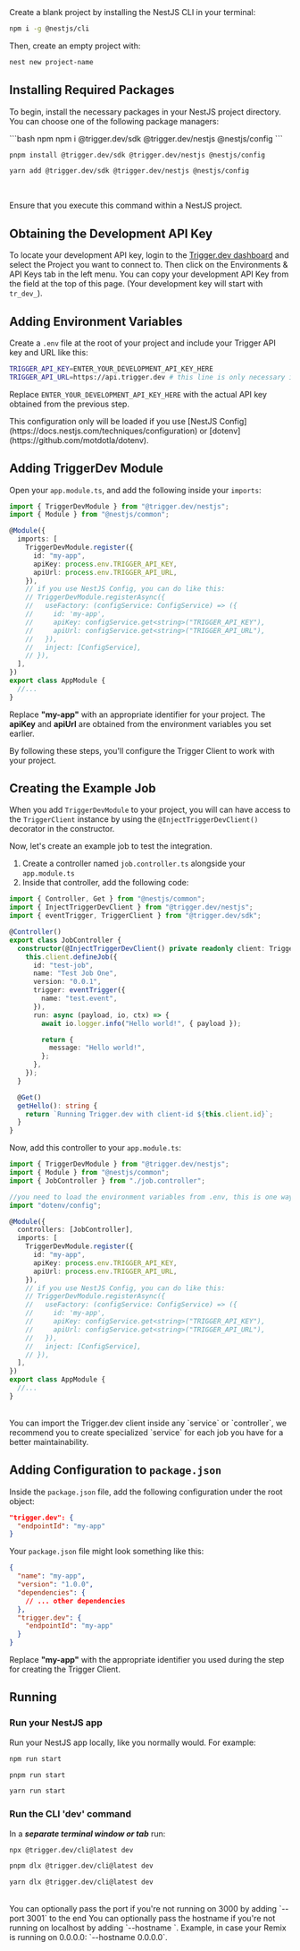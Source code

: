 <Accordion defaultOpen title="Don't have a NestJS project yet to add Trigger.dev to? No problem, you can complete the Manual Setup using a blank NestJS project:">
  Create a blank project by installing the NestJS CLI in your terminal:

```bash
npm i -g @nestjs/cli
```

Then, create an empty project with:

```bash
nest new project-name
```

</Accordion>

## Installing Required Packages

To begin, install the necessary packages in your NestJS project directory. You can choose one of the following package managers:

<CodeGroup>
```bash npm
npm i @trigger.dev/sdk @trigger.dev/nestjs @nestjs/config
```

```bash pnpm
pnpm install @trigger.dev/sdk @trigger.dev/nestjs @nestjs/config
```

```bash yarn
yarn add @trigger.dev/sdk @trigger.dev/nestjs @nestjs/config
```

</CodeGroup>

<br />

<Note>Ensure that you execute this command within a NestJS project.</Note>

## Obtaining the Development API Key

To locate your development API key, login to the [Trigger.dev
dashboard](https://cloud.trigger.dev) and select the Project you want to
connect to. Then click on the Environments & API Keys tab in the left menu.
You can copy your development API Key from the field at the top of this page.
(Your development key will start with `tr_dev_`).

## Adding Environment Variables

Create a `.env` file at the root of your project and include your Trigger API key and URL like this:

```bash
TRIGGER_API_KEY=ENTER_YOUR_DEVELOPMENT_API_KEY_HERE
TRIGGER_API_URL=https://api.trigger.dev # this line is only necessary if you are self-hosting Trigger
```

Replace `ENTER_YOUR_DEVELOPMENT_API_KEY_HERE` with the actual API key obtained from the previous step.

<Note>
  This configuration only will be loaded if you use [NestJS
  Config](https://docs.nestjs.com/techniques/configuration) or
  [dotenv](https://github.com/motdotla/dotenv).
</Note>

## Adding TriggerDev Module

Open your `app.module.ts`, and add the following inside your `imports`:

```typescript
import { TriggerDevModule } from "@trigger.dev/nestjs";
import { Module } from "@nestjs/common";

@Module({
  imports: [
    TriggerDevModule.register({
      id: "my-app",
      apiKey: process.env.TRIGGER_API_KEY,
      apiUrl: process.env.TRIGGER_API_URL,
    }),
    // if you use NestJS Config, you can do like this:
    // TriggerDevModule.registerAsync({
    //   useFactory: (configService: ConfigService) => ({
    //     id: 'my-app',
    //     apiKey: configService.get<string>("TRIGGER_API_KEY"),
    //     apiUrl: configService.get<string>("TRIGGER_API_URL"),
    //   }),
    //   inject: [ConfigService],
    // }),
  ],
})
export class AppModule {
  //...
}
```

Replace **"my-app"** with an appropriate identifier for your project. The **apiKey** and **apiUrl** are obtained from the environment variables you set earlier.

By following these steps, you'll configure the Trigger Client to work with your project.

## Creating the Example Job

When you add `TriggerDevModule` to your project, you will can have access to the `TriggerClient` instance by using the `@InjectTriggerDevClient()` decorator in the constructor.

Now, let's create an example job to test the integration.

1. Create a controller named `job.controller.ts` alongside your `app.module.ts`
2. Inside that controller, add the following code:

<CodeGroup>

```typescript job.controller.ts
import { Controller, Get } from "@nestjs/common";
import { InjectTriggerDevClient } from "@trigger.dev/nestjs";
import { eventTrigger, TriggerClient } from "@trigger.dev/sdk";

@Controller()
export class JobController {
  constructor(@InjectTriggerDevClient() private readonly client: TriggerClient) {
    this.client.defineJob({
      id: "test-job",
      name: "Test Job One",
      version: "0.0.1",
      trigger: eventTrigger({
        name: "test.event",
      }),
      run: async (payload, io, ctx) => {
        await io.logger.info("Hello world!", { payload });

        return {
          message: "Hello world!",
        };
      },
    });
  }

  @Get()
  getHello(): string {
    return `Running Trigger.dev with client-id ${this.client.id}`;
  }
}
```

Now, add this controller to your `app.module.ts`:

```typescript app.module.ts
import { TriggerDevModule } from "@trigger.dev/nestjs";
import { Module } from "@nestjs/common";
import { JobController } from "./job.controller";

//you need to load the environment variables from .env, this is one way to do it
import "dotenv/config";

@Module({
  controllers: [JobController],
  imports: [
    TriggerDevModule.register({
      id: "my-app",
      apiKey: process.env.TRIGGER_API_KEY,
      apiUrl: process.env.TRIGGER_API_URL,
    }),
    // if you use NestJS Config, you can do like this:
    // TriggerDevModule.registerAsync({
    //   useFactory: (configService: ConfigService) => ({
    //     id: 'my-app',
    //     apiKey: configService.get<string>("TRIGGER_API_KEY"),
    //     apiUrl: configService.get<string>("TRIGGER_API_URL"),
    //   }),
    //   inject: [ConfigService],
    // }),
  ],
})
export class AppModule {
  //...
}
```

</CodeGroup>

<br />
<Note>
  You can import the Trigger.dev client inside any `service` or `controller`, we recommend you to
  create specialized `service` for each job you have for a better maintainability.
</Note>

## Adding Configuration to `package.json`

Inside the `package.json` file, add the following configuration under the root object:

```json
"trigger.dev": {
  "endpointId": "my-app"
}
```

Your `package.json` file might look something like this:

```json
{
  "name": "my-app",
  "version": "1.0.0",
  "dependencies": {
    // ... other dependencies
  },
  "trigger.dev": {
    "endpointId": "my-app"
  }
}
```

Replace **"my-app"** with the appropriate identifier you used during the step for creating the Trigger Client.

## Running

### Run your NestJS app

Run your NestJS app locally, like you normally would. For example:

<CodeGroup>

```bash npm
npm run start
```

```bash pnpm
pnpm run start
```

```bash yarn
yarn run start
```

</CodeGroup>

### Run the CLI 'dev' command

In a **_separate terminal window or tab_** run:

<CodeGroup>

```bash npm
npx @trigger.dev/cli@latest dev
```

```bash pnpm
pnpm dlx @trigger.dev/cli@latest dev
```

```bash yarn
yarn dlx @trigger.dev/cli@latest dev
```

</CodeGroup>
<br />
<Note>
  You can optionally pass the port if you're not running on 3000 by adding
  `--port 3001` to the end
</Note>

<Note>
  You can optionally pass the hostname if you're not running on localhost by adding
  `--hostname <host>`. Example, in case your Remix is running on 0.0.0.0: `--hostname 0.0.0.0`.
</Note>
